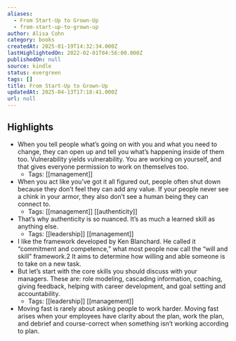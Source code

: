 ```yaml
---
aliases:
  - From Start-Up to Grown-Up
  - from-start-up-to-grown-up
author: Alisa Cohn
category: books
createdAt: 2025-01-19T14:32:34.000Z
lastHighlightedOn: 2022-02-01T04:56:00.000Z
publishedOn: null
source: kindle
status: evergreen
tags: []
title: From Start-Up to Grown-Up
updatedAt: 2025-04-13T17:18:41.000Z
url: null
---
```

## Highlights

- When you tell people what’s going on with you and what you need to change, they can open up and tell you what’s happening inside of them too. Vulnerability yields vulnerability. You are working on yourself, and that gives everyone permission to work on themselves too.
  - Tags: [[management]]
- When you act like you’ve got it all figured out, people often shut down because they don’t feel they can add any value. If your people never see a chink in your armor, they also don’t see a human being they can connect to.
  - Tags: [[management]] [[authenticity]]
- That’s why authenticity is so nuanced. It’s as much a learned skill as anything else.
  - Tags: [[leadership]] [[management]]
- I like the framework developed by Ken Blanchard. He called it “commitment and competence,” what most people now call the “will and skill” framework.2 It aims to determine how willing and able someone is to take on a new task.
- But let’s start with the core skills you should discuss with your managers. These are: role modeling, cascading information, coaching, giving feedback, helping with career development, and goal setting and accountability.
  - Tags: [[leadership]] [[management]]
- Moving fast is rarely about asking people to work harder. Moving fast arises when your employees have clarity about the plan, work the plan, and debrief and course-correct when something isn’t working according to plan.
